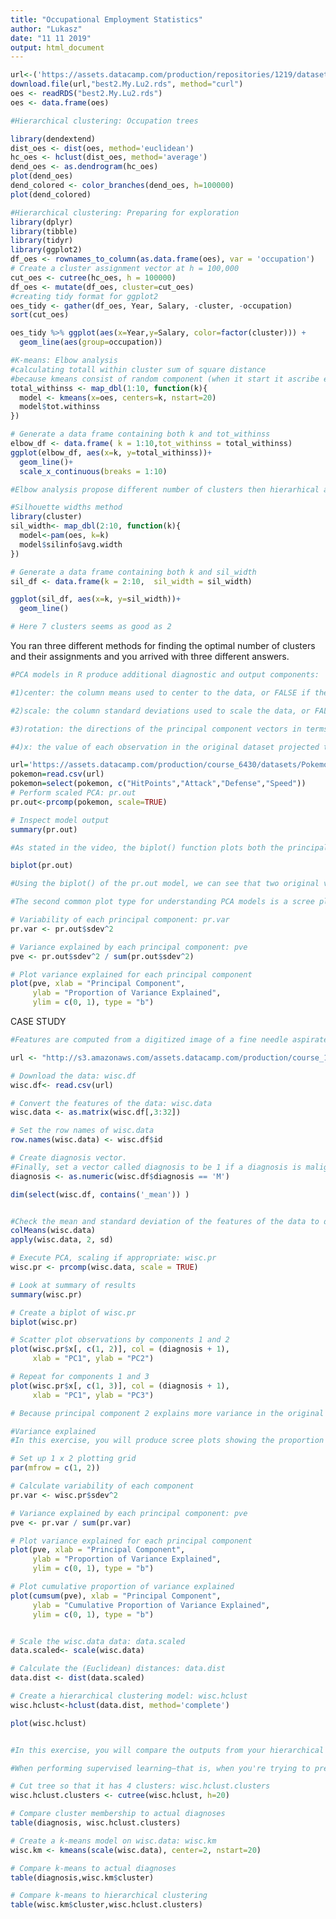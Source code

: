 ---
title: "Occupational Employment Statistics"
author: "Lukasz"
date: "11 11 2019"
output: html_document
---

```{r setup, include=FALSE}
url<-('https://assets.datacamp.com/production/repositories/1219/datasets/1e1ec9f146a25d7c71a6f6f0f46c3de7bcefd36c/oes.rds')
download.file(url,"best2.My.Lu2.rds", method="curl")
oes <- readRDS("best2.My.Lu2.rds")
oes <- data.frame(oes)

```

```{r}
#Hierarchical clustering: Occupation trees

library(dendextend)
dist_oes <- dist(oes, method='euclidean')
hc_oes <- hclust(dist_oes, method='average')
dend_oes <- as.dendrogram(hc_oes)
plot(dend_oes)
dend_colored <- color_branches(dend_oes, h=100000)
plot(dend_colored)
```

```{r pressure, echo=FALSE}
#Hierarchical clustering: Preparing for exploration
library(dplyr)
library(tibble)
library(tidyr)
library(ggplot2)
df_oes <- rownames_to_column(as.data.frame(oes), var = 'occupation')
# Create a cluster assignment vector at h = 100,000
cut_oes <- cutree(hc_oes, h = 100000)
df_oes <- mutate(df_oes, cluster=cut_oes)
#creating tidy format for ggplot2
oes_tidy <- gather(df_oes, Year, Salary, -cluster, -occupation)
sort(cut_oes)

oes_tidy %>% ggplot(aes(x=Year,y=Salary, color=factor(cluster))) +
  geom_line(aes(group=occupation))
```

```{r}
#K-means: Elbow analysis
#calculating totall within cluster sum of square distance
#because kmeans consist of random component (when it start it ascribe each observation to n-th group randomly such, each group is at the begining equal in size) it may emerge with different results depending on random choose. Thats why we may say how many time it should the process to be rerun (nstart) and then choose the best solution. It is also good to set.seed at the begining to ensure reproductability of analysis
total_withinss <- map_dbl(1:10, function(k){
  model <- kmeans(x=oes, centers=k, nstart=20)
  model$tot.withinss
})

# Generate a data frame containing both k and tot_withinss
elbow_df <- data.frame( k = 1:10,tot_withinss = total_withinss)
ggplot(elbow_df, aes(x=k, y=total_withinss))+
  geom_line()+
  scale_x_continuous(breaks = 1:10)

#Elbow analysis propose different number of clusters then hierarhical analysis
```

```{r}
#Silhouette widths method 
library(cluster)
sil_width<- map_dbl(2:10, function(k){
  model<-pam(oes, k=k)
  model$silinfo$avg.width
})

# Generate a data frame containing both k and sil_width
sil_df <- data.frame(k = 2:10,  sil_width = sil_width)

ggplot(sil_df, aes(x=k, y=sil_width))+
  geom_line()

# Here 7 clusters seems as good as 2
```

You ran three different methods for finding the optimal number of clusters and their assignments and you arrived with three different answers.


```{r}
#PCA models in R produce additional diagnostic and output components:

#1)center: the column means used to center to the data, or FALSE if the data weren't centered

#2)scale: the column standard deviations used to scale the data, or FALSE if the data weren't scaled

#3)rotation: the directions of the principal component vectors in terms of the original features/variables. This information allows you to define new data in terms of the original principal components

#4)x: the value of each observation in the original dataset projected to the principal components

url='https://assets.datacamp.com/production/course_6430/datasets/Pokemon.csv'
pokemon=read.csv(url)
pokemon=select(pokemon, c("HitPoints","Attack","Defense","Speed"))
# Perform scaled PCA: pr.out
pr.out<-prcomp(pokemon, scale=TRUE)

# Inspect model output
summary(pr.out)

#As stated in the video, the biplot() function plots both the principal components loadings and the mapping of the observations to their first two principal component values.

biplot(pr.out)

#Using the biplot() of the pr.out model, we can see that two original variables have approximately the same loadings in the first two principal components "Attack" and "Hitpoints"
```
```{r}
#The second common plot type for understanding PCA models is a scree plot. A scree plot shows the variance explained as the number of principal components increases.

# Variability of each principal component: pr.var
pr.var <- pr.out$sdev^2

# Variance explained by each principal component: pve
pve <- pr.out$sdev^2 / sum(pr.out$sdev^2)

# Plot variance explained for each principal component
plot(pve, xlab = "Principal Component",
     ylab = "Proportion of Variance Explained",
     ylim = c(0, 1), type = "b")


```

CASE STUDY
```{r} 
#Features are computed from a digitized image of a fine needle aspirate (FNA) of a breast mass. They describe characteristics of the cell nuclei present in the image. A few of the images can be found at

url <- "http://s3.amazonaws.com/assets.datacamp.com/production/course_1903/datasets/WisconsinCancer.csv"

# Download the data: wisc.df
wisc.df<- read.csv(url)

# Convert the features of the data: wisc.data
wisc.data <- as.matrix(wisc.df[,3:32])

# Set the row names of wisc.data
row.names(wisc.data) <- wisc.df$id

# Create diagnosis vector.
#Finally, set a vector called diagnosis to be 1 if a diagnosis is malignant ("M") and 0 otherwise. Note that R coerces TRUE to 1 and FALSE to 0.
diagnosis <- as.numeric(wisc.df$diagnosis == 'M')

dim(select(wisc.df, contains('_mean')) )


#Check the mean and standard deviation of the features of the data to determine if the data should be scaled. # Check column means and standard deviations
colMeans(wisc.data)
apply(wisc.data, 2, sd)

# Execute PCA, scaling if appropriate: wisc.pr
wisc.pr <- prcomp(wisc.data, scale = TRUE)

# Look at summary of results
summary(wisc.pr)

# Create a biplot of wisc.pr
biplot(wisc.pr)

# Scatter plot observations by components 1 and 2
plot(wisc.pr$x[, c(1, 2)], col = (diagnosis + 1), 
     xlab = "PC1", ylab = "PC2")

# Repeat for components 1 and 3
plot(wisc.pr$x[, c(1, 3)], col = (diagnosis + 1), 
     xlab = "PC1", ylab = "PC3")

# Because principal component 2 explains more variance in the original data than principal component 3, you can see that the first plot has a cleaner cut separating the two subgroups.

#Variance explained
#In this exercise, you will produce scree plots showing the proportion of variance explained as the number of principal components increases. The data from PCA must be prepared for these plots, as there is not a built-in function in R to create them directly from the PCA model.

# Set up 1 x 2 plotting grid
par(mfrow = c(1, 2))

# Calculate variability of each component
pr.var <- wisc.pr$sdev^2

# Variance explained by each principal component: pve
pve <- pr.var / sum(pr.var)

# Plot variance explained for each principal component
plot(pve, xlab = "Principal Component", 
     ylab = "Proportion of Variance Explained", 
     ylim = c(0, 1), type = "b")

# Plot cumulative proportion of variance explained
plot(cumsum(pve), xlab = "Principal Component", 
     ylab = "Cumulative Proportion of Variance Explained", 
     ylim = c(0, 1), type = "b")


# Scale the wisc.data data: data.scaled
data.scaled<- scale(wisc.data)

# Calculate the (Euclidean) distances: data.dist
data.dist <- dist(data.scaled)

# Create a hierarchical clustering model: wisc.hclust
wisc.hclust<-hclust(data.dist, method='complete')

plot(wisc.hclust)


#In this exercise, you will compare the outputs from your hierarchical clustering model to the actual diagnoses. Normally when performing unsupervised learning like this, a target variable isn't available. We do have it with this dataset, however, so it can be used to check the performance of the clustering model.

#When performing supervised learning—that is, when you're trying to predict some target variable of interest and that target variable is available in the original data—using clustering to create new features may or may not improve the performance of the final model. This exercise will help you determine if, in this case, hierarchical clustering provides a promising new feature.

# Cut tree so that it has 4 clusters: wisc.hclust.clusters
wisc.hclust.clusters <- cutree(wisc.hclust, h=20)

# Compare cluster membership to actual diagnoses
table(diagnosis, wisc.hclust.clusters)

# Create a k-means model on wisc.data: wisc.km
wisc.km <- kmeans(scale(wisc.data), center=2, nstart=20)

# Compare k-means to actual diagnoses
table(diagnosis,wisc.km$cluster)

# Compare k-means to hierarchical clustering
table(wisc.km$cluster,wisc.hclust.clusters)

```